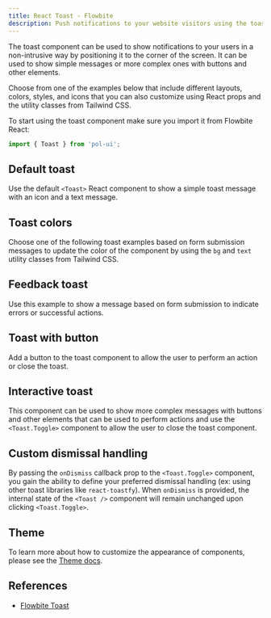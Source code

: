 ```yaml
---
title: React Toast - Flowbite
description: Push notifications to your website visitors using the toast component and choose from multiple sizes, colors, styles, position and icons based on React and Tailwind CSS
---
```


The toast component can be used to show notifications to your users in a non-intrusive way by positioning it to the corner of the screen. It can be used to show simple messages or more complex ones with buttons and other elements.

Choose from one of the examples below that include different layouts, colors, styles, and icons that you can also customize using React props and the utility classes from Tailwind CSS.

To start using the toast component make sure you import it from Flowbite React:

```jsx
import { Toast } from 'pol-ui';
```

## Default toast

Use the default `<Toast>` React component to show a simple toast message with an icon and a text message.

<Example name="toast.root" />

## Toast colors

Choose one of the following toast examples based on form submission messages to update the color of the component by using the `bg` and `text` utility classes from Tailwind CSS.

<Example name="toast.colors" />

## Feedback toast

Use this example to show a message based on form submission to indicate errors or successful actions.

<Example name="toast.feedback" />

## Toast with button

Add a button to the toast component to allow the user to perform an action or close the toast.

<Example name="toast.withButton" />

## Interactive toast

This component can be used to show more complex messages with buttons and other elements that can be used to perform actions and use the `<Toast.Toggle>` component to allow the user to close the toast component.

<Example name="toast.interactive" />

## Custom dismissal handling

By passing the `onDismiss` callback prop to the `<Toast.Toggle>` component, you gain the ability to define your preferred dismissal handling (ex: using other toast libraries like `react-toastfy`). When `onDismiss` is provided, the internal state of the `<Toast />` component will remain unchanged upon clicking `<Toast.Toggle>`.

<Example name="toast.customDismissal" />

## Theme

To learn more about how to customize the appearance of components, please see the [Theme docs](/docs/customize/theme).

<Theme name="toast" />

## References

- [Flowbite Toast](https://flowbite.com/docs/components/toast/)
